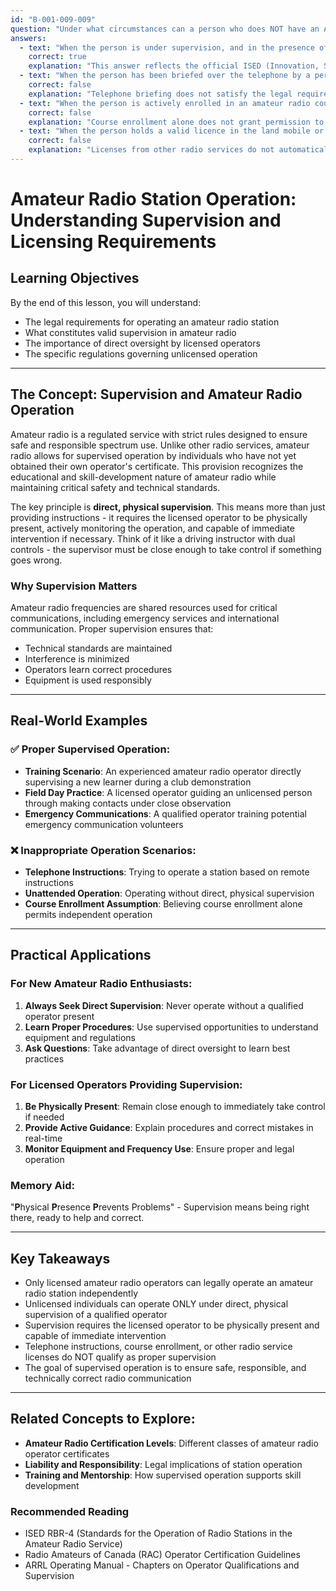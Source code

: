 ```yaml
---
id: "B-001-009-009"
question: "Under what circumstances can a person who does NOT have an Amateur Radio Operator Certificate operate an amateur radio station?"
answers:
  - text: "When the person is under supervision, and in the presence of, a person holding appropriate qualifications"
    correct: true
    explanation: "This answer reflects the official ISED (Innovation, Science and Economic Development Canada) regulations for amateur radio station operation. The supervising operator must hold a valid Amateur Radio Operator Certificate with the appropriate class of license to legally permit an unlicensed person to operate the station. Direct, physical presence ensures immediate oversight and accountability for the operation of the amateur radio equipment."
  - text: "When the person has been briefed over the telephone by a person holding appropriate qualifications"
    correct: false
    explanation: "Telephone briefing does not satisfy the legal requirements for supervision. ISED regulations mandate direct, physical presence of the licensed operator to provide immediate oversight and intervention if necessary. Remote communication cannot substitute for real-time, in-person supervision of an unlicensed operator."
  - text: "When the person is actively enrolled in an amateur radio course"
    correct: false
    explanation: "Course enrollment alone does not grant permission to operate an amateur radio station. While training is important, students must still be directly supervised by a licensed operator when operating radio equipment. Enrollment does not replace the requirement for immediate, physical supervision by a qualified amateur radio operator."
  - text: "When the person holds a valid licence in the land mobile or maritime services"
    correct: false
    explanation: "Licenses from other radio services do not automatically qualify an individual to operate an amateur radio station. Amateur radio has specific certification requirements, and operators must hold a valid Amateur Radio Operator Certificate issued by ISED to legally operate amateur radio equipment without direct supervision."
---
```


# Amateur Radio Station Operation: Understanding Supervision and Licensing Requirements

## Learning Objectives
By the end of this lesson, you will understand:
- The legal requirements for operating an amateur radio station
- What constitutes valid supervision in amateur radio
- The importance of direct oversight by licensed operators
- The specific regulations governing unlicensed operation

---

## The Concept: Supervision and Amateur Radio Operation

Amateur radio is a regulated service with strict rules designed to ensure safe and responsible spectrum use. Unlike other radio services, amateur radio allows for supervised operation by individuals who have not yet obtained their own operator's certificate. This provision recognizes the educational and skill-development nature of amateur radio while maintaining critical safety and technical standards.

The key principle is **direct, physical supervision**. This means more than just providing instructions - it requires the licensed operator to be physically present, actively monitoring the operation, and capable of immediate intervention if necessary. Think of it like a driving instructor with dual controls - the supervisor must be close enough to take control if something goes wrong.

### Why Supervision Matters

Amateur radio frequencies are shared resources used for critical communications, including emergency services and international communication. Proper supervision ensures that:
- Technical standards are maintained
- Interference is minimized
- Operators learn correct procedures
- Equipment is used responsibly

---

## Real-World Examples

### ✅ Proper Supervised Operation:
- **Training Scenario**: An experienced amateur radio operator directly supervising a new learner during a club demonstration
- **Field Day Practice**: A licensed operator guiding an unlicensed person through making contacts under close observation
- **Emergency Communications**: A qualified operator training potential emergency communication volunteers

### ❌ Inappropriate Operation Scenarios:
- **Telephone Instructions**: Trying to operate a station based on remote instructions
- **Unattended Operation**: Operating without direct, physical supervision
- **Course Enrollment Assumption**: Believing course enrollment alone permits independent operation

---

## Practical Applications

### For New Amateur Radio Enthusiasts:
1. **Always Seek Direct Supervision**: Never operate without a qualified operator present
2. **Learn Proper Procedures**: Use supervised opportunities to understand equipment and regulations
3. **Ask Questions**: Take advantage of direct oversight to learn best practices

### For Licensed Operators Providing Supervision:
1. **Be Physically Present**: Remain close enough to immediately take control if needed
2. **Provide Active Guidance**: Explain procedures and correct mistakes in real-time
3. **Monitor Equipment and Frequency Use**: Ensure proper and legal operation

### Memory Aid:
"**P**hysical **P**resence **P**revents Problems" - Supervision means being right there, ready to help and correct.

---

## Key Takeaways

- Only licensed amateur radio operators can legally operate an amateur radio station independently
- Unlicensed individuals can operate ONLY under direct, physical supervision of a qualified operator
- Supervision requires the licensed operator to be physically present and capable of immediate intervention
- Telephone instructions, course enrollment, or other radio service licenses do NOT qualify as proper supervision
- The goal of supervised operation is to ensure safe, responsible, and technically correct radio communication

---

## Related Concepts to Explore:
- **Amateur Radio Certification Levels**: Different classes of amateur radio operator certificates
- **Liability and Responsibility**: Legal implications of station operation
- **Training and Mentorship**: How supervised operation supports skill development

### Recommended Reading
- ISED RBR-4 (Standards for the Operation of Radio Stations in the Amateur Radio Service)
- Radio Amateurs of Canada (RAC) Operator Certification Guidelines
- ARRL Operating Manual - Chapters on Operator Qualifications and Supervision